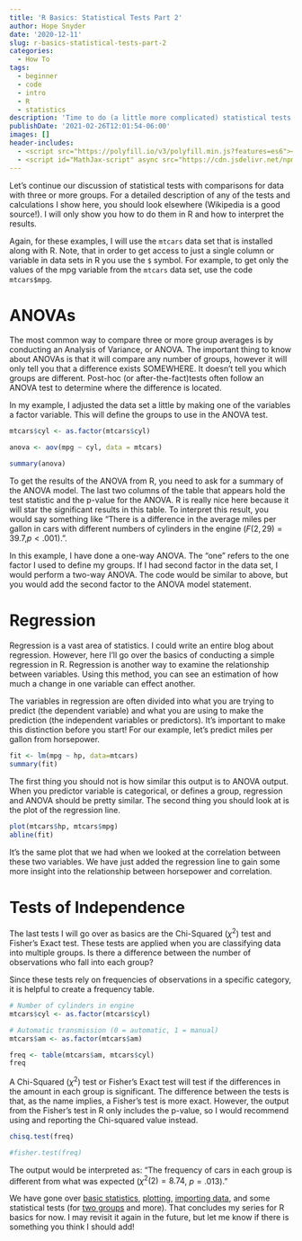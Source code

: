 ```yaml
---
title: 'R Basics: Statistical Tests Part 2'
author: Hope Snyder
date: '2020-12-11'
slug: r-basics-statistical-tests-part-2
categories:
  - How To
tags:
  - beginner
  - code
  - intro
  - R
  - statistics
description: 'Time to do (a little more complicated) statistical tests and inferencing!'
publishDate: '2021-02-26T12:01:54-06:00'
images: []
header-includes:
  - <script src="https://polyfill.io/v3/polyfill.min.js?features=es6"></script>
  - <script id="MathJax-script" async src="https://cdn.jsdelivr.net/npm/mathjax@3/es5/tex-mml-chtml.js"></script>
---
```


Let's continue our discussion of statistical tests with comparisons for data with three or more groups.  For a detailed description of any of the tests and calculations I show here, you should look elsewhere (Wikipedia is a good source!).  I will only show you how to do them in R and how to interpret the results.  

Again, for these examples, I will use the `mtcars` data set that is installed along with R.  Note, that in order to get access to just a single column or variable in data sets in R you use the `$` symbol.  For example, to get only the values of the mpg variable from the `mtcars` data set, use the code `mtcars$mpg`.

# ANOVAs
The most common way to compare three or more group averages is by conducting an Analysis of Variance, or ANOVA.  The important thing to know about ANOVAs is that it will compare any number of groups, however it will only tell you that a difference exists SOMEWHERE.  It doesn't tell you which groups are different.  Post-hoc (or after-the-fact)tests often follow an ANOVA test to determine where the difference is located.

In my example, I adjusted the data set a little by making one of the variables a factor variable.  This will define the groups to use in the ANOVA test.

```r
mtcars$cyl <- as.factor(mtcars$cyl)

anova <- aov(mpg ~ cyl, data = mtcars)

summary(anova)
```

To get the results of the ANOVA from R, you need to ask for a summary of the ANOVA model.  The last two columns of the table that appears hold the test statistic and the p-value for the ANOVA.  R is really nice here because it will star the significant results in this table.  To interpret this result, you would say something like "There is a difference in the average miles per gallon in cars with different numbers of cylinders in the engine ($F(2,29)=39.7$,$p<.001$).".

In this example, I have done a one-way ANOVA.  The "one" refers to the one factor I used to define my groups.  If I had second factor in the data set, I would perform a two-way ANOVA.  The code would be similar to above, but you would add the second factor to the ANOVA model statement.

# Regression

Regression is a vast area of statistics.  I could write an entire blog about regression.  However, here I'll go over the basics of conducting a simple regression in R.  Regression is another way to examine the relationship between variables. Using this method, you can see an estimation of how much a change in one variable can effect another.

The variables in regression are often divided into what you are trying to predict (the dependent variable) and what you are using to make the prediction (the independent variables or predictors).  It's important to make this distinction before you start!  For our example, let's predict miles per gallon from horsepower.

```r
fit <- lm(mpg ~ hp, data=mtcars)
summary(fit)
```

The first thing you should not is how similar this output is to ANOVA output.  When you predictor variable is categorical, or defines a group, regression and ANOVA should be pretty similar.  The second thing you should look at is the plot of the regression line.

```r
plot(mtcars$hp, mtcars$mpg)
abline(fit)
```

It's the same plot that we had when we looked at the correlation between these two variables.  We have just added the regression line to gain some more insight into the relationship between horsepower and correlation.  

# Tests of Independence

The last tests I will go over as basics are the Chi-Squared ($\chi^2$) test and Fisher's Exact test.  These tests are applied when you are classifying data into multiple groups.  Is there a difference between the number of observations who fall into each group?

Since these tests rely on frequencies of observations in a specific category, it is helpful to create a frequency table.

```r
# Number of cylinders in engine
mtcars$cyl <- as.factor(mtcars$cyl)

# Automatic transmission (0 = automatic, 1 = manual)
mtcars$am <- as.factor(mtcars$am)

freq <- table(mtcars$am, mtcars$cyl)
freq
```

A Chi-Squared ($\chi^2$) test or Fisher's Exact test will test if the differences in the amount in each group is significant.  The difference between the tests is that, as the name implies, a Fisher's test is more exact.  However, the output from the Fisher's test in R only includes the p-value, so I would recommend using and reporting the Chi-squared value instead.

```r
chisq.test(freq)

#fisher.test(freq)
```

The output would be interpreted as: "The frequency of cars in each group is different from what was expected ($\chi^2(2)=8.74$, $p=.013$)."

</div></div>
We have gone over [basic statistics](https://realmagic.netlify.app/posts/r-basics-descriptive-statistics/), [plotting](https://realmagic.netlify.app/posts/r-basics-plots/), [importing data](https://realmagic.netlify.app/posts/importing-data-into-r/), and some statistical tests (for [two groups](https://realmagic.netlify.app/posts/r-basics-statistical-tests/) and more).  That concludes my series for R basics for now.  I may revisit it again in the future, but let me know if there is something you think I should add! 
